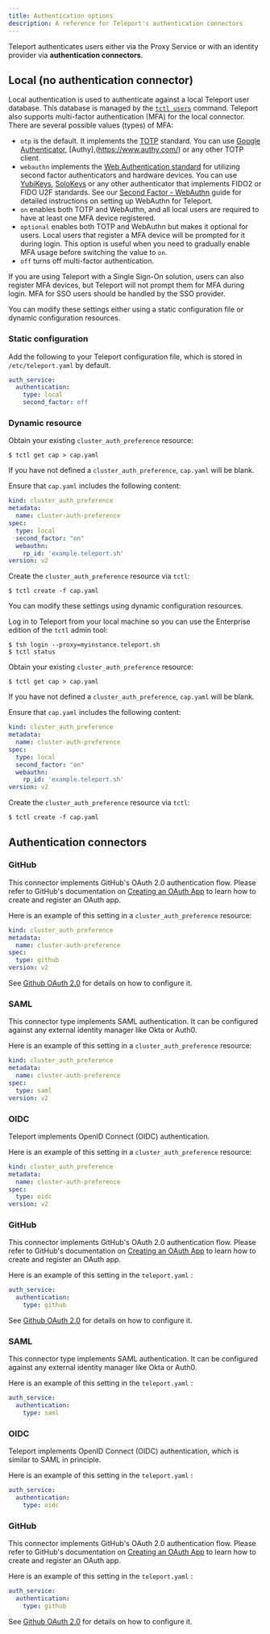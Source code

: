 ```yaml
---
title: Authentication options
description: A reference for Teleport's authentication connectors
---
```


Teleport authenticates users either via the Proxy Service or with an identity
provider via **authentication connectors**.

## Local (no authentication connector)

Local authentication is used to authenticate against a local Teleport user
database. This database is managed by the [`tctl users`](./cli.mdx#tctl-users-add)
command. Teleport also supports multi-factor authentication (MFA) for the local
connector. There are several possible values (types) of MFA:

- `otp` is the default. It implements the [TOTP](https://en.wikipedia.org/wiki/Time-based_One-time_Password_Algorithm)
  standard. You can use [Google Authenticator](https://en.wikipedia.org/wiki/Google_Authenticator), [Authy],(https://www.authy.com/) or any other TOTP client.
- `webauthn` implements the [Web Authentication standard](https://webauthn.guide) for utilizing
  second factor authenticators and hardware devices.
  You can use [YubiKeys](https://www.yubico.com/), [SoloKeys](https://solokeys.com/) or any other authenticator that
  implements FIDO2 or FIDO U2F standards.
  See our [Second Factor - WebAuthn](../../access-controls/guides/webauthn.mdx) guide for detailed
  instructions on setting up WebAuthn for Teleport.
- `on` enables both TOTP and WebAuthn, and all local users are required to have at least one MFA device registered.
- `optional` enables both TOTP and WebAuthn but makes it optional for users. Local users that register a MFA device will
  be prompted for it during login. This option is useful when you need to gradually enable MFA usage before switching
  the value to `on`.
- `off` turns off multi-factor authentication.

<Admonition type="note">
  If you are using Teleport with a Single Sign-On solution, users can also register MFA devices, but Teleport will not prompt them for MFA during login. MFA for SSO users should be handled by the SSO provider.
</Admonition>

<Tabs>
<TabItem scope={["enterprise", "oss"]} label="Self-Hosted">

You can modify these settings either using a static configuration file or
dynamic configuration resources.

### Static configuration

Add the following to your Teleport configuration file, which is stored in
`/etc/teleport.yaml` by default.

  ```yaml
  auth_service:
    authentication:
      type: local
      second_factor: off
  ```
 
### Dynamic resource

Obtain your existing `cluster_auth_preference` resource:

```code
$ tctl get cap > cap.yaml
```

If you have not defined a `cluster_auth_preference`, `cap.yaml` will be blank.

Ensure that `cap.yaml` includes the following content:

```yaml
kind: cluster_auth_preference
metadata:
  name: cluster-auth-preference
spec:
  type: local
  second_factor: "on"
  webauthn:
    rp_id: 'example.teleport.sh'
version: v2
```

Create the `cluster_auth_preference` resource via `tctl`:

```code
$ tctl create -f cap.yaml
```
</TabItem>
<TabItem scope={["cloud"]} label="Teleport Cloud">

You can modify these settings using dynamic configuration resources.

Log in to Teleport from your local machine so you can use the Enterprise
edition of the `tctl` admin tool:

```code
$ tsh login --proxy=myinstance.teleport.sh
$ tctl status
```

Obtain your existing `cluster_auth_preference` resource:

```code
$ tctl get cap > cap.yaml
```

If you have not defined a `cluster_auth_preference`, `cap.yaml` will be blank.

Ensure that `cap.yaml` includes the following content:

```yaml
kind: cluster_auth_preference
metadata:
  name: cluster-auth-preference
spec:
  type: local
  second_factor: "on"
  webauthn:
    rp_id: 'example.teleport.sh'
version: v2
```

Create the `cluster_auth_preference` resource via `tctl`:

```code
$ tctl create -f cap.yaml
```
</TabItem>
</Tabs>


## Authentication connectors

<Tabs>
<TabItem scope={["cloud"]} label="Teleport Cloud">

### GitHub

This connector implements GitHub's OAuth 2.0 authentication flow. Please refer to GitHub's documentation on [Creating an OAuth App](https://developer.github.com/apps/building-oauth-apps/creating-an-oauth-app/)
to learn how to create and register an OAuth app.

Here is an example of this setting in a `cluster_auth_preference` resource:

```yaml
kind: cluster_auth_preference
metadata:
  name: cluster-auth-preference
spec:
  type: github
version: v2
```

See [Github OAuth 2.0](../admin/github-sso.mdx) for details on how to configure it.

### SAML

This connector type implements SAML authentication. It can be configured against any external identity manager like Okta or Auth0.

Here is an example of this setting in a `cluster_auth_preference` resource:

```yaml
kind: cluster_auth_preference
metadata:
  name: cluster-auth-preference
spec:
  type: saml
version: v2
```

### OIDC

Teleport implements OpenID Connect (OIDC) authentication.

Here is an example of this setting in a `cluster_auth_preference` resource:

```yaml
kind: cluster_auth_preference
metadata:
  name: cluster-auth-preference
spec:
  type: oidc
version: v2
```

</TabItem>
<TabItem scope={["enterprise"]} label="Enterprise">

### GitHub

This connector implements GitHub's OAuth 2.0 authentication flow. Please refer to GitHub's documentation on [Creating an OAuth App](https://developer.github.com/apps/building-oauth-apps/creating-an-oauth-app/)
to learn how to create and register an OAuth app.

Here is an example of this setting in the `teleport.yaml` :

```yaml
auth_service:
  authentication:
    type: github
```

See [Github OAuth 2.0](../admin/github-sso.mdx) for details on how to configure it.

### SAML

This connector type implements SAML authentication. It can be configured against any external identity manager like Okta or Auth0.

Here is an example of this setting in the `teleport.yaml` :

```yaml
auth_service:
  authentication:
    type: saml
```

### OIDC

Teleport implements OpenID Connect (OIDC) authentication, which is similar to SAML in principle.

Here is an example of this setting in the `teleport.yaml` :

```yaml
auth_service:
  authentication:
    type: oidc
```

</TabItem>
<TabItem scope={["oss"]} label="Open Source">

### GitHub

This connector implements GitHub's OAuth 2.0 authentication flow. Please refer to GitHub's documentation on [Creating an OAuth App](https://developer.github.com/apps/building-oauth-apps/creating-an-oauth-app/)
to learn how to create and register an OAuth app.

Here is an example of this setting in the `teleport.yaml` :

```yaml
auth_service:
  authentication:
    type: github
```

See [Github OAuth 2.0](../admin/github-sso.mdx) for details on how to configure it.

</TabItem>
</Tabs> 
